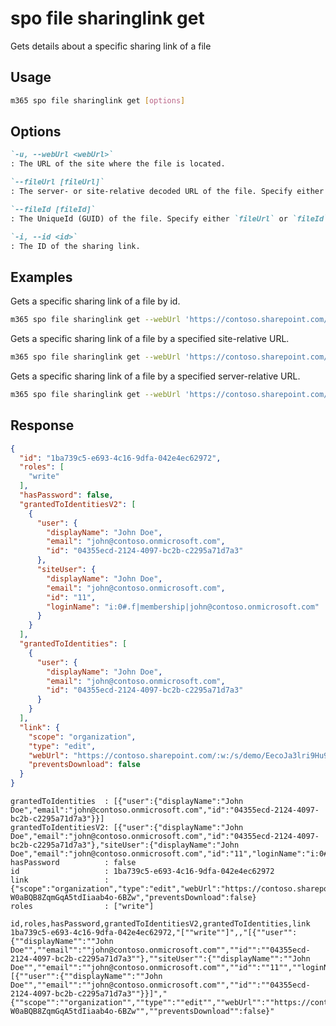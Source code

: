 
# spo file sharinglink get

Gets details about a specific sharing link of a file

## Usage

```sh
m365 spo file sharinglink get [options]
```

## Options

```md definition-list
`-u, --webUrl <webUrl>`
: The URL of the site where the file is located.

`--fileUrl [fileUrl]`
: The server- or site-relative decoded URL of the file. Specify either `fileUrl` or `fileId` but not both.

`--fileId [fileId]`
: The UniqueId (GUID) of the file. Specify either `fileUrl` or `fileId` but not both.

`-i, --id <id>`
: The ID of the sharing link.
```

<Global />

## Examples

Gets a specific sharing link of a file by id.

```sh
m365 spo file sharinglink get --webUrl 'https://contoso.sharepoint.com/sites/demo' --fileId daebb04b-a773-4baa-b1d1-3625418e3234 --id 1ba739c5-e693-4c16-9dfa-042e4ec62972
```

Gets a specific sharing link of a file by a specified site-relative URL.

```sh
m365 spo file sharinglink get --webUrl 'https://contoso.sharepoint.com/sites/demo' --fileUrl 'Shared Documents/document.docx' --id 1ba739c5-e693-4c16-9dfa-042e4ec62972
```

Gets a specific sharing link of a file by a specified server-relative URL.

```sh
m365 spo file sharinglink get --webUrl 'https://contoso.sharepoint.com/sites/demo' --fileUrl '/sites/demo/Shared Documents/document.docx' --id 1ba739c5-e693-4c16-9dfa-042e4ec62972
```

## Response

<Tabs>
  <TabItem value="JSON">

  ```json
  {
    "id": "1ba739c5-e693-4c16-9dfa-042e4ec62972",
    "roles": [
      "write"
    ],
    "hasPassword": false,
    "grantedToIdentitiesV2": [
      {
        "user": {
          "displayName": "John Doe",
          "email": "john@contoso.onmicrosoft.com",
          "id": "04355ecd-2124-4097-bc2b-c2295a71d7a3"
        },
        "siteUser": {
          "displayName": "John Doe",
          "email": "john@contoso.onmicrosoft.com",
          "id": "11",
          "loginName": "i:0#.f|membership|john@contoso.onmicrosoft.com"
        }
      }
    ],
    "grantedToIdentities": [
      {
        "user": {
          "displayName": "John Doe",
          "email": "john@contoso.onmicrosoft.com",
          "id": "04355ecd-2124-4097-bc2b-c2295a71d7a3"
        }
      }
    ],
    "link": {
      "scope": "organization",
      "type": "edit",
      "webUrl": "https://contoso.sharepoint.com/:w:/s/demo/EecoJa3lri9Hu9NWp-W0aBQB8ZqmGqA5tdIiaab4o-6BZw",
      "preventsDownload": false
    }
  }
  ```

  </TabItem>
  <TabItem value="Text">

  ```text
  grantedToIdentities  : [{"user":{"displayName":"John Doe","email":"john@contoso.onmicrosoft.com","id":"04355ecd-2124-4097-bc2b-c2295a71d7a3"}}]
  grantedToIdentitiesV2: [{"user":{"displayName":"John Doe","email":"john@contoso.onmicrosoft.com","id":"04355ecd-2124-4097-bc2b-c2295a71d7a3"},"siteUser":{"displayName":"John Doe","email":"john@contoso.onmicrosoft.com","id":"11","loginName":"i:0#.f|membership|john@contoso.onmicrosoft.com"}}]
  hasPassword          : false
  id                   : 1ba739c5-e693-4c16-9dfa-042e4ec62972
  link                 : {"scope":"organization","type":"edit","webUrl":"https://contoso.sharepoint.com/:w:/s/demo/EecoJa3lri9Hu9NWp-W0aBQB8ZqmGqA5tdIiaab4o-6BZw","preventsDownload":false}
  roles                : ["write"]
  ```

  </TabItem>
  <TabItem value="CSV">

  ```csv
  id,roles,hasPassword,grantedToIdentitiesV2,grantedToIdentities,link
  1ba739c5-e693-4c16-9dfa-042e4ec62972,"[""write""]",,"[{""user"":{""displayName"":""John Doe"",""email"":""john@contoso.onmicrosoft.com"",""id"":""04355ecd-2124-4097-bc2b-c2295a71d7a3""},""siteUser"":{""displayName"":""John Doe"",""email"":""john@contoso.onmicrosoft.com"",""id"":""11"",""loginName"":""i:0#.f|membership|john@contoso.onmicrosoft.com""}}]","[{""user"":{""displayName"":""John Doe"",""email"":""john@contoso.onmicrosoft.com"",""id"":""04355ecd-2124-4097-bc2b-c2295a71d7a3""}}]","{""scope"":""organization"",""type"":""edit"",""webUrl"":""https://contoso.sharepoint.com/:w:/s/demo/EecoJa3lri9Hu9NWp-W0aBQB8ZqmGqA5tdIiaab4o-6BZw"",""preventsDownload"":false}"
  ```

  </TabItem>
</Tabs>

